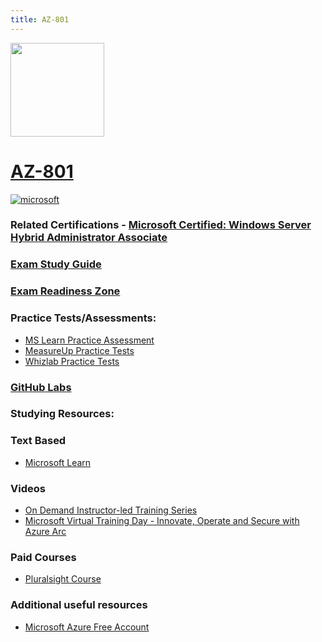 ```yaml
---
title: AZ-801
---
```


<img src="/az-801.png" width="150" height="150">

# [AZ-801](https://learn.microsoft.com/certifications/exams/az-801?WT.mc_id=studentamb_165290)

<a href='https://learn.microsoft.com/en-us/certifications/browse/?type=role-based&levels=intermediate&WT.mc_id=studentamb_165290' target="_blank"><img alt='microsoft' src='https://img.shields.io/badge/associate-100000?style=for-the-badge&logo=microsoft&logoColor=white&labelColor=0078D4&color=212221'/></a> 

### Related Certifications - [Microsoft Certified: Windows Server Hybrid Administrator Associate](https://learn.microsoft.com/en-us/certifications/windows-server-hybrid-administrator?WT.mc_id=studentamb_165290)

### [Exam Study Guide](https://learn.microsoft.com/credentials/certifications/resources/study-guides/az-801?WT.mc_id=studentamb_165290)
### [Exam Readiness Zone](https://learn.microsoft.com/en-us/shows/exam-readiness-zone/preparing-for-az-801-secure-windows-servers-on-premises-and-hybrid-infrastructures-segment-1-of-5?WT.mc_id=studentamb_165290)

### Practice Tests/Assessments:
- [MS Learn Practice Assessment](https://learn.microsoft.com/certifications/exams/az-801/practice/assessment?assessment-type=practice&assessmentId=68&WT.mc_id=studentamb_165290)
- [MeasureUp Practice Tests](https://www.measureup.com/microsoft-practice-test-az-801-configuring-windows-server-hybrid-advanced-services.html#u44)
- [Whizlab Practice Tests](https://www.whizlabs.com/az-801-configuring-windows-server-hybrid-advanced-services/)

### [GitHub Labs](https://aka.ms/az801labs)

### Studying Resources:

### Text Based
- [Microsoft Learn](https://learn.microsoft.com/certifications/exams/az-801?WT.mc_id=studentamb_165290)
### Videos
- [On Demand Instructor-led Training Series](https://learn.microsoft.com/en-us/shows/on-demand-instructor-led-training-series/?terms=AZ-801&WT.mc_id=studentamb_165290&WT.mc_id=studentamb_165290)
- [Microsoft Virtual Training Day - Innovate, Operate and Secure with Azure Arc](https://events.microsoft.com/en-us/allevents/?language=English&clientTimeZone=1&search=Microsoft%20Azure%20Virtual%20Training%20Day:%20Innovate,%20Operate%20and%20Secure%20with%20Azure%20Arc&role=Developers)
### Paid Courses
- [Pluralsight Course](https://www.pluralsight.com/paths/administering-windows-server-hybrid-advanced-services-az-801)
### Additional useful resources
- [Microsoft Azure Free Account](https://azure.microsoft.com/en-us/offers/ms-azr-0044p?WT.mc_id=studentamb_165290)

